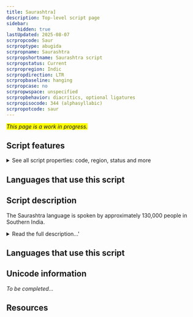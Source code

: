 ```yaml
---
title: Saurashtra]
description: Top-level script page
sidebar:
    hidden: true
lastUpdated: 2025-08-07
scrpropcode: Saur
scrproptype: abugida
scrpropname: Saurashtra
scrpropshortname: Saurashtra script
scrpropstatus: Current
scrpropregion: Indic
scrpropdirection: LTR
scrpropbaseline: hanging
scrpropcase: no
scrpropwspace: unspecified
scrpropbehavior: diacritics, optional ligatures
scrpropisocode: 344 (alphasyllabic)
scrpropotcode: saur
---
```


<span style='background-color:yellow'>_This page is a work in progress._</span>


## Script features

<details>
<summary> See all script properties: code, region, status and more</summary>
<ScriptInfo />
</details>

## Languages that use this script

<WsList script='Saur' wsMax='5' />

## Script description

The Saurashtra language is spoken by approximately 130,000 people in Southern India.

<details><summary>Read the full description...'</summary>_Not yet available._</details>

## Languages that use this script

<WsList script='Saur' wsMax='5' />

## Unicode information

_To be completed..._

## Resources

<ScriptResources detailSummary='seemore' />

